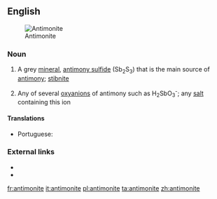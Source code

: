 ==English==
[[Image:Antimonitkristall.jpg|thumb|Antimonite]]

===Noun===
{{en-noun|~}}

# {{lb|en|mineral}} A grey [[mineral]], [[antimony sulfide]] (Sb<sub>2</sub>S<sub>3</sub>) that is the main source of [[antimony]]; [[stibnite]]
# {{lb|en|countable|inorganic chemistry}} Any of several [[oxyanion]]s of antimony such as H<sub>2</sub>SbO<sub>3</sub><sup>-</sup>; any [[salt]] containing this ion

====Translations====
{{trans-top|a grey mineral that is the main source of antimony}}
* Portuguese: {{t|pt|antimonita|f}}
{{trans-mid}}
{{trans-bottom}}

===External links===
* {{R:WebMineral}}
* {{R:mindat}}

[[fr:antimonite]]
[[it:antimonite]]
[[pl:antimonite]]
[[ta:antimonite]]
[[zh:antimonite]]